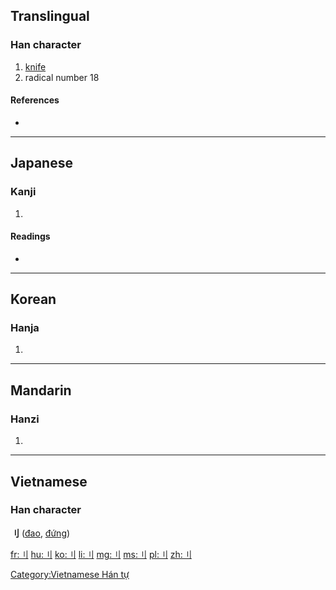 {{also|刀}}
==Translingual==
{{stroke order|type=animate}}

===Han character===
{{Han char|rn=18|rad=刀|as=00|sn=2|four=|canj=中弓 (LN), X中弓 (XLN)}}

# [[knife]]
# radical number 18

====References====
* {{Han ref|kx=0136.010|dkj=01847|dj=0304.060|hdz=10320.010|uh=5202|ud=20994}}

----

==Japanese==
{{ja-see-also|リ}}

===Kanji===
{{ja-kanji|grade=|rs=刀00}}

# {{defn|lang=ja|sort=刀00}}

====Readings====
* {{ja-readings|on=[[たう]] (tau)|kun=[[りっとう]] (rit-tou)}}

----

==Korean==

===Hanja===
{{ko-hanja|hangeul=도|rv=do|mr=to}}

# {{defn|lang=ko|sort=刀00}}

----

==Mandarin==

===Hanzi===
{{cmn-hanzi|pin=[[dāo]] ([[dao1]])|wg=tao<sup>1</sup>}}
# {{defn|lang=cmn|sort=刀00}}

----

==Vietnamese==
===Han character===
'''刂''' ([[đao]], [[đứng]])

[[Category:Vietnamese Hán tự]]

[[fr:刂]]
[[hu:刂]]
[[ko:刂]]
[[li:刂]]
[[mg:刂]]
[[ms:刂]]
[[pl:刂]]
[[zh:刂]]